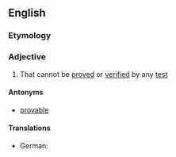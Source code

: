 ==English==

===Etymology===
{{prefix|un|provable|lang=en}}

===Adjective===
{{en-adj}}

# That cannot be [[proved]] or [[verified]] by any [[test]]

====Antonyms====
* [[provable]]

====Translations====
{{trans-top|that cannot be proved or verified}}
* German: {{t+|de|unbeweisbar}}
{{trans-mid}}
{{trans-bottom}}
